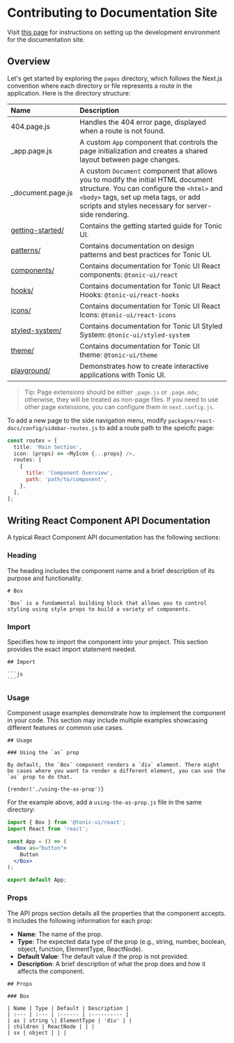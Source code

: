 # Contributing to Documentation Site

Visit [this page](../contributing#set-up-documentation-site) for instructions on setting up the development environment for the documentation site.

## Overview

Let's get started by exploring the `pages` directory, which follows the Next.js convention where each directory or file represents a route in the application. Here is the directory structure:

Name | Description
:--- | :----------
404.page.js | Handles the 404 error page, displayed when a route is not found.
_app.page.js | A custom `App` component that controls the page initialization and creates a shared layout between page changes.
_document.page.js | A custom `Document` component that allows you to modify the initial HTML document structure. You can configure the `<html>` and `<body>` tags, set up meta tags, or add scripts and styles necessary for server-side rendering.
[getting-started/](../../getting-started) | Contains the getting started guide for Tonic UI.
[patterns/](../../patterns) | Contains documentation on design patterns and best practices for Tonic UI.
[components/](../../components) | Contains documentation for Tonic UI React components: `@tonic-ui/react`
[hooks/](../../hooks) | Contains documentation for Tonic UI React Hooks: `@tonic-ui/react-hooks`
[icons/](../../icons) | Contains documentation for Tonic UI React Icons: `@tonic-ui/react-icons`
[styled-system/](../../styled-system) | Contains documentation for Tonic UI Styled System: `@tonic-ui/styled-system`
[theme/](../../theme) | Contains documentation for Tonic UI theme: `@tonic-ui/theme`
[playground/](../../playground) | Demonstrates how to create interactive applications with Tonic UI.

> Tip: Page extensions should be either `.page.js` or `.page.mdx`; otherwise, they will be treated as non-page files. If you need to use other page extensions, you can configure them in `next.config.js`.

To add a new page to the side navigation menu, modify `packages/react-docs/config/sidebar-routes.js` to add a route path to the speicifc page:

```js
const routes = [
  title: 'Main Section',
  icon: (props) => <MyIcon {...props} />,
  routes: [
    {
      title: 'Component Overview',
      path: 'path/to/component',
    },
  ],
];
```

## Writing React Component API Documentation

A typical React Component API documentation has the following sections:

### Heading

The heading includes the component name and a brief description of its purpose and functionality.

````mdx
# Box

`Box` is a fundamental building block that allows you to control styling using style props to build a variety of components.
````

### Import

Specifies how to import the component into your project. This section provides the exact import statement needed.

````mdx
## Import

```js
```
````

### Usage

Component usage examples demonstrate how to implement the component in your code. This section may include multiple examples showcasing different features or common use cases.

````mdx
## Usage

### Using the `as` prop

By default, the `Box` component renders a `div` element. There might be cases where you want to render a different element, you can use the `as` prop to do that.

{render('./using-the-as-prop')}
````

For the example above, add a `using-the-as-prop.js` file in the same directory:

````jsx
import { Box } from '@tonic-ui/react';
import React from 'react';

const App = () => (
  <Box as="button">
    Button
  </Box>
);

export default App;
````

### Props

The API props section details all the properties that the component accepts. It includes the following information for each prop:
* **Name**: The name of the prop.
* **Type**: The expected data type of the prop (e.g., string, number, boolean, object, function, ElementType, ReactNode).
* **Default Value**: The default value if the prop is not provided.
* **Description**: A brief description of what the prop does and how it affects the component.

````mdx
## Props

### Box

| Name | Type | Default | Description |
| :--- | :--- | :------ | :---------- |
| as | string \| ElementType | 'div' | |
| children | ReactNode | | |
| sx | object | | |
````

